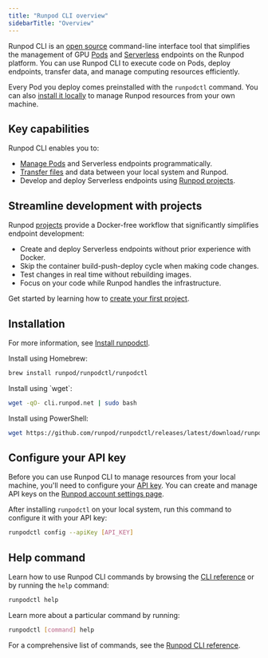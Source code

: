 ```yaml
---
title: "Runpod CLI overview"
sidebarTitle: "Overview"
---
```


Runpod CLI is an [open source](https://github.com/runpod/runpodctl) command-line interface tool that simplifies the management of GPU [Pods](/pods/overview) and [Serverless](/serverless/overview) endpoints on the Runpod platform. You can use Runpod CLI to execute code on Pods, deploy endpoints, transfer data, and manage computing resources efficiently.

Every Pod you deploy comes preinstalled with the `runpodctl` command. You can also [install it locally](/runpodctl/install-runpodctl) to manage Runpod resources from your own machine.

## Key capabilities

Runpod CLI enables you to:

* [Manage Pods](/runpodctl/manage-pods) and Serverless endpoints programmatically.
* [Transfer files](/runpodctl/transfer-files) and data between your local system and Runpod.
* Develop and deploy Serverless endpoints using [Runpod projects](/runpodctl/projects/overview).

## Streamline development with projects

Runpod [projects](/runpodctl/projects/overview) provide a Docker-free workflow that significantly simplifies endpoint development:

* Create and deploy Serverless endpoints without prior experience with Docker.
* Skip the container build-push-deploy cycle when making code changes.
* Test changes in real time without rebuilding images.
* Focus on your code while Runpod handles the infrastructure.

Get started by learning how to [create your first project](/runpodctl/projects/get-started).

## Installation

For more information, see [Install runpodctl](/runpodctl/install-runpodctl).

<Tabs>
<Tab title="macOS (Homebrew)">
Install using Homebrew:

```sh
brew install runpod/runpodctl/runpodctl
```

</Tab>

<Tab title="Linux (WSL)">
Install using `wget`:

```sh
wget -qO- cli.runpod.net | sudo bash
```

</Tab>

<Tab title="Windows (PowerShell)">
Install using PowerShell:

```sh
wget https://github.com/runpod/runpodctl/releases/latest/download/runpodctl-windows-amd64.exe -O runpodctl.exe
```

</Tab>

</Tabs>

## Configure your API key

Before you can use Runpod CLI to manage resources from your local machine, you'll need to configure your [API key](/get-started/api-keys). You can create and manage API keys on the [Runpod account settings page](https://www.runpod.io/console/user/settings).

After installing `runpodctl` on your local system, run this command to configure it with your API key:

```sh
runpodctl config --apiKey [API_KEY]
```

## Help command

Learn how to use Runpod CLI commands by browsing the [CLI reference](/runpodctl/reference/runpodctl) or by running the `help` command:

```sh
runpodctl help
```

Learn more about a particular command by running:

```sh
runpodctl [command] help
```

For a comprehensive list of commands, see the [Runpod CLI reference](/runpodctl/reference/runpodctl).
